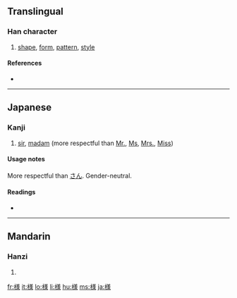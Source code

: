 {{also|樣}}
==Translingual==

===Han character===
{{Han char|rn=75|rad=木|as=10|sn=14|four=|canj=木廿土水 (DTGE), X木廿土水 (XDTGE)}}

# [[shape]], [[form]], [[pattern]], [[style]]

====References====
* {{Han ref|kx=0546.251|dkj=15352|hdz=21284.061|uh=69D8|ud=27096}}

----

==Japanese==

===Kanji===
{{ja-kanji|grade=3|rs=木10}}

# [[sir]], [[madam]] (more respectful than [[Mr.]], [[Ms]], [[Mrs.]], [[Miss]])

====Usage notes====
More respectful than [[さん]]. Gender-neutral.

====Readings====
* {{ja-readings|on=[[よう]] (yō) < [[やう]] (yau), [[しょう]] (shō)|kun=[[さま]] (sama), [[ざま]] (zama)}}

----

==Mandarin==

===Hanzi===
{{cmn-hanzi|pin=[[kǎn]] ([[kan3]]), [[yàng]] ([[yang4]])|wg=k'an<sup>3</sup>, yang<sup>4</sup>}}

# {{defn|Mandarin}}

[[fr:様]]
[[it:様]]
[[lo:様]]
[[li:様]]
[[hu:様]]
[[ms:様]]
[[ja:様]]